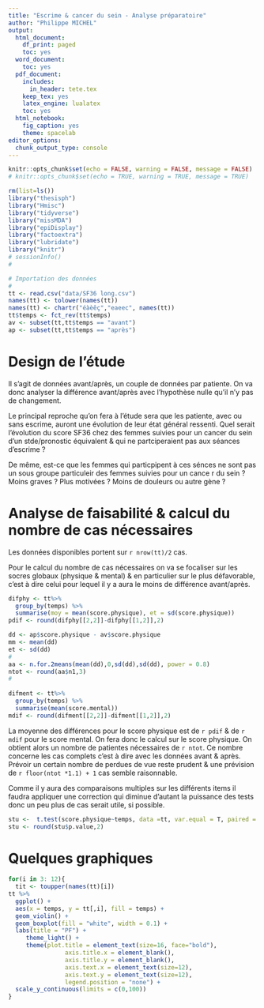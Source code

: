 ```yaml
---
title: "Escrime & cancer du sein - Analyse préparatoire"
author: "Philippe MICHEL"
output:
  html_document:
    df_print: paged
    toc: yes
  word_document:
    toc: yes
  pdf_document:
    includes:
      in_header: tete.tex
    keep_tex: yes
    latex_engine: lualatex
    toc: yes
  html_notebook:
    fig_caption: yes
    theme: spacelab
editor_options:
  chunk_output_type: console
---
```


```r
knitr::opts_chunk$set(echo = FALSE, warning = FALSE, message = FALSE)
# knitr::opts_chunk$set(echo = TRUE, warning = TRUE, message = TRUE)
```


```r
rm(list=ls())
library("thesisph")
library("Hmisc")
library("tidyverse")
library("missMDA")
library("epiDisplay")
library("factoextra")
library("lubridate")
library("knitr")
# sessionInfo()
#
```


```r
# Importation des données
#
tt <- read.csv("data/SF36 long.csv")
names(tt) <- tolower(names(tt))
names(tt) <- chartr("éàèêç","eaeec", names(tt))
tt$temps <- fct_rev(tt$temps)
av <- subset(tt,tt$temps == "avant")
ap <- subset(tt,tt$temps == "après")
```


# Design de l'étude

Il s'agit de données avant/après, un couple de données par patiente. On va donc analyser la différence avant/après avec l'hypothèse nulle qu'il n'y pas de changement.

Le principal reproche qu'on fera à l'étude sera que les patiente, avec ou sans escrime, auront une évolution de leur état général ressenti. Quel serait l'évolution du score SF36 chez des femmes suivies pour un cancer du sein d'un stde/pronostic équivalent & qui ne partciperaient pas aux séances d'escrime ? 

De même, est-ce que les femmes qui particpipent à ces sénces ne sont pas un sous groupe particuleir des femmes suivies pour un cance r du sein ? Moins graves ? Plus motivées ? Moins de douleurs ou autre gène ? 

# Analyse de faisabilité & calcul du nombre de cas nécessaires

Les données disponibles portent sur `r nrow(tt)/2` cas. 

Pour le calcul du nombre de cas nécessaires on va se focaliser sur les socres globaux (physique & mental) & en particulier sur le plus défavorable, c'est à dire celui pour lequel il y a aura le moins de différence avant/après.

```r
difphy <- tt%>% 
  group_by(temps) %>%
  summarise(moy = mean(score.physique), et = sd(score.physique))
pdif <- round(difphy[[2,2]]-difphy[[1,2]],2)

dd <- ap$score.physique - av$score.physique
mm <- mean(dd)
et <- sd(dd)
#
aa <- n.for.2means(mean(dd),0,sd(dd),sd(dd), power = 0.8)
ntot <- round(aa$n1,3)
#
  
difment <- tt%>% 
  group_by(temps) %>%
  summarise(mean(score.mental))
mdif <- round(difment[[2,2]]-difment[[1,2]],2)
```

La moyenne des différences pour le score physique est de `r pdif` & de `r mdif` pour le score mental. On fera donc le calcul sur le score physique. On obtient alors un nombre de patientes nécessaires de  `r ntot`. Ce nombre concerne les cas complets c'est à dire avec les données avant & après. Prévoir un certain nombre de perdues de vue reste prudent & une prévision de `r floor(ntot *1.1) + 1` cas semble raisonnable.

Comme il y aura des comparaisons multiples sur les différents items il faudra appliquer une correction qui diminue d'autant la puissance des tests donc un peu plus de cas serait utile, si possible. 

```r
stu <-  t.test(score.physique~temps, data =tt, var.equal = T, paired = TRUE)
stu <- round(stu$p.value,2)
```

# Quelques graphiques

```r
for(i in 3: 12){
  tit <- toupper(names(tt)[i])
tt %>% 
  ggplot() +
  aes(x = temps, y = tt[,i], fill = temps) +
  geom_violin() + 
  geom_boxplot(fill = "white", width = 0.1) +
  labs(title = "PF") + 
     theme_light() + 
     theme(plot.title = element_text(size=16, face="bold"),
                axis.title.x = element_blank(),
                axis.title.y = element_blank(),
                axis.text.x = element_text(size=12),
                axis.text.y = element_text(size=12),
                legend.position = "none") +
  scale_y_continuous(limits = c(0,100))
}
```

